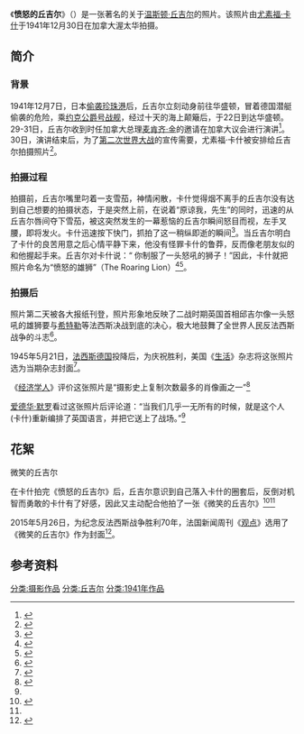 {{Infobox artwork
| title              = 愤怒的丘吉尔
| image_file         = File:Sir_Winston_Churchill_-_19086236948.jpg
| caption            = 
| painting_alignment = 
| image_size         = 300
| alt                = 
| other_title_1      = The Roaring Lion
| artist             = [[尤瑟夫·卡希|尤素福·卡什]]
| catalogue          = 
| year               = {{start date|1941|12|30}}
| type               = [[摄影作品|摄影作品]]
| material           = 
| subject            = 
| height_metric      = 30.8
| width_metric       = 24.0
| length_metric      = 
| height_imperial    = 
| width_imperial     = 
| length_imperial    = 
| diameter_metric    = 
| diameter_imperial  = 
| dimensions         = 
| metric_unit        = cm<!--don't leave blank—either don't include it, or include the default cm. -->
| imperial_unit      = in<!--don't leave blank—either don't include it, or include the default in. -->
| condition          = 
| city               = [[加拿大|加拿大]][[渥太华|渥太华]]
| museum             = [[加拿大国家图书馆暨档案馆|国家图书馆暨档案馆]]
}}
《'''愤怒的丘吉尔'''》（{{lang-en|''The Roaring Lion''}}）是一张著名的关于[[温斯顿·丘吉尔|温斯顿·丘吉尔]]的照片。该照片由[[尤瑟夫·卡希|尤素福·卡什]]于1941年12月30日在加拿大渥太华拍摄。

== 简介 ==
=== 背景 ===
1941年12月7日，日本[[偷袭珍珠港|偷袭珍珠港]]后，丘吉尔立刻动身前往华盛顿，冒着德国潜艇偷袭的危险，乘[[约克公爵号战舰|约克公爵号战舰]]，经过十天的海上颠簸后，于22日到达华盛顿。29-31日，丘吉尔收到时任加拿大总理[[麦肯齐·金|麦肯齐·金]]的邀请在加拿大议会进行演讲<ref>{{Cite book|last=温斯顿|first=丘吉尔|authorlink=温斯顿·丘吉尔|title=[[第二次世界大战回忆录|丘吉尔第二次世界大战回忆录]]|series=06 战争临到美国|others=译者：韦凡 丁岳、校译：谢德风|isbn=978-7-5447-3343-4|publisher=译林|language=zh|page=第289页，305页}}</ref>。30日，演讲结束后，为了[[第二次世界大战|第二次世界大战]]的宣传需要，尤素福·卡什被安排给丘吉尔拍摄照片<ref name="fotomen">{{Cite web|url=https://fotomen.cn/2016/10/19/karsh/|title=他拍过爱因斯坦，令丘吉尔又爱又恨，唯一遗憾没见过毛泽东|date=2016-10-19|access-date=2021-01-13|author=江寒山|language=zh|work=fotomen|archive-date=2021-01-15|archive-url=https://web.archive.org/web/20210115132609/https://fotomen.cn/2016/10/19/karsh/|dead-url=no}}</ref>。

=== 拍摄过程 ===

拍摄前，丘吉尔嘴里叼着一支雪茄，神情闲散，卡什觉得烟不离手的丘吉尔没有达到自己想要的拍摄状态，于是突然上前，在说着“原谅我，先生”的同时，迅速的从丘吉尔唇间夺下雪茄，被这突然发生的一幕惹恼的丘吉尔瞬间怒目而视，左手叉腰，即将发火。卡什迅速按下快门，抓拍了这一稍纵即逝的瞬间<ref>{{Cite web|url=http://www.chinanews.com/cul/2015/11-02/7601951.shtml|title=《愤怒的丘吉尔》与《微笑的丘吉尔》原作同时亮相|author=徐志雄|date=2015-11-02|access-date=2021-01-13|work=chinanews|language=zh|archive-date=2021-01-15|archive-url=https://web.archive.org/web/20210115201324/http://www.chinanews.com/cul/2015/11-02/7601951.shtml|dead-url=no}}</ref>。当丘吉尔明白了卡什的良苦用意之后心情平静下来，他没有怪罪卡什的鲁莽，反而像老朋友似的和他握起手来。丘吉尔对卡什说：“ 你制服了一头怒吼的狮子！”因此，卡什就把照片命名为“愤怒的雄狮”（The Roaring Lion）<ref>{{Cite web|url=https://petapixel.com/2013/03/08/in-his-iconic-portrait-winston-churchill-is-scowling-over-a-lost-cigar/|title=In His Iconic Portrait, Winston Churchill is Scowling Over a Lost Cigar|date=2013-03-08|access-date=2021-01-13|author=MICHAEL ZHANG|work=petapixel|language=en|archive-date=2021-01-16|archive-url=https://web.archive.org/web/20210116064046/https://petapixel.com/2013/03/08/in-his-iconic-portrait-winston-churchill-is-scowling-over-a-lost-cigar/|dead-url=no}}</ref><ref>{{Cite web|url=https://www.sohu.com/a/200139789_99982686|title=曾被丘吉尔怒目而视，他凭什么被誉为“拍摄灵魂的大师”？|date=2017-10-25|access-date=2021-01-13|work=搜狐|language=zh|archive-date=2021-01-14|archive-url=https://web.archive.org/web/20210114145851/https://www.sohu.com/a/200139789_99982686|dead-url=no}}</ref>。

=== 拍摄后 ===

照片第二天被各大报纸刊登，照片形象地反映了二战时期英国首相邱吉尔像一头怒吼的雄狮要与[[希特勒|希特勒]]等法西斯决战到底的决心，极大地鼓舞了全世界人民反法西斯战争的斗志<ref name="fotomen02">{{Cite web|url=https://fotomen.cn/2012/09/17/mz/|title=名照的故事（一）：愤怒的丘吉尔与硫磺岛的国旗|author=郑姗姗|date=2012-09-17|access-date=2021-01-13|archive-date=2021-01-14|archive-url=https://web.archive.org/web/20210114160347/https://fotomen.cn/2012/09/17/mz/|dead-url=no}}</ref>。

1945年5月21日，[[法西斯德国|法西斯德国]]投降后，为庆祝胜利，美国《[[生活_(雜誌)|生活]]》杂志将这张照片选为当期杂志封面<ref>{{cite magazine|magazine=Life|date=May 21, 1945|url=https://books.google.com/books?id=50kEAAAAMBAJ|title=LIFE 1945年5月21日|via=Google Books}}</ref>。

《[[经济学人|经济学人]]》评价这张照片是“摄影史上复制次数最多的肖像画之一”<ref name="economist">{{cite news|title=Yousuf Karsh|url=http://www.economist.com/node/1234693|work=[[The_Economist|The Economist]]|date=18 July 2002|accessdate=2021-01-13|archive-date=2018-02-16|archive-url=https://web.archive.org/web/20180216231217/http://www.economist.com/node/1234693|dead-url=no}}</ref>

[[爱德华·默罗|爱德华·默罗]]看过这张照片后评论道：“当我们几乎一无所有的时候，就是这个人(卡什)重新编排了英国语言，并把它送上了战场。”<ref name="fotomen02"/>
== 花絮 ==
;微笑的丘吉尔
在卡什拍完《愤怒的丘吉尔》后，丘吉尔意识到自己落入卡什的圈套后，反倒对机智而勇敢的卡什有了好感，因此又主动配合他拍了一张《微笑的丘吉尔》<ref>{{Cite web|url=https://www.jianshu.com/p/30100b1833f0|title=一张影响了二战的照片故事|date=2017-09-03|access-date=2021-01-13|work=简书|archive-date=2021-01-14|archive-url=https://web.archive.org/web/20210114141708/https://www.jianshu.com/p/30100b1833f0|dead-url=no}}</ref><ref name="fotomen"/>

2015年5月26日，为纪念反法西斯战争胜利70年，法国新闻周刊《[[觀點_(法國雜誌)|观点]]》选用了《微笑的丘吉尔》作为封面<ref>{{Cite web|url=https://www.discountmags.com/magazine/le-point-march-25-2015-digital?a=pinterest&offer=pinterest&utm_source=pinterest&utm_medium=pla|title=Le Point 26 Mars 2015 Back Issue (Digital)|date=2015-05-25|work=discountmags|access-date=2021-01-13|language=fr|archive-date=2021-01-16|archive-url=https://web.archive.org/web/20210116164738/https://www.discountmags.com/magazine/le-point-march-25-2015-digital?a=pinterest&offer=pinterest&utm_source=pinterest&utm_medium=pla|dead-url=no}}</ref>。

== 参考资料 ==
{{Reflist|2}}

{{溫斯頓·邱吉爾}}

[[分类:摄影作品|分类:摄影作品]]
[[分类:丘吉尔|分类:丘吉尔]]
[[分类:1941年作品|分类:1941年作品]]